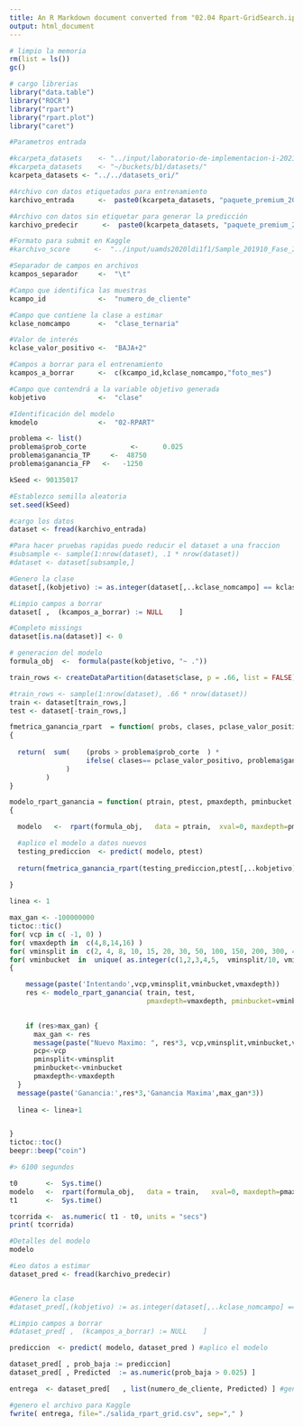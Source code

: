 ```yaml
---
title: An R Markdown document converted from "02.04 Rpart-GridSearch.ipynb"
output: html_document
---
```


```r
# limpio la memoria
rm(list = ls())
gc()

# cargo librerias
library("data.table")
library("ROCR")
library("rpart")
library("rpart.plot")
library("caret")
```

```r

#Parametros entrada

#kcarpeta_datasets    <- "../input/laboratorio-de-implementacion-i-2021/"   #KAGGLE
#kcarpeta_datasets    <- "~/buckets/b1/datasets/"                          #VM o Ubuntu
kcarpeta_datasets <- "../../datasets_ori/"

#Archivo con datos etiquetados para entrenamiento
karchivo_entrada      <-  paste0(kcarpeta_datasets, "paquete_premium_202011.csv")

#Archivo con datos sin etiquetar para generar la predicción
karchivo_predecir      <-  paste0(kcarpeta_datasets, "paquete_premium_202101.csv")

#Formato para submit en Kaggle
#karchivo_score      <-  "../input/uamds2020ldi1f1/Sample_201910_Fase_I.txt"

#Separador de campos en archivos
kcampos_separador     <-  "\t"

#Campo que identifica las muestras
kcampo_id             <-  "numero_de_cliente"

#Campo que contiene la clase a estimar
kclase_nomcampo       <-  "clase_ternaria"

#Valor de interés
kclase_valor_positivo <-  "BAJA+2"

#Campos a borrar para el entrenamiento
kcampos_a_borrar      <-  c(kcampo_id,kclase_nomcampo,"foto_mes")

#Campo que contendrá a la variable objetivo generada
kobjetivo             <-  "clase"

#Identificación del modelo
kmodelo               <-  "02-RPART"

problema <- list()
problema$prob_corte           <-      0.025
problema$ganancia_TP     <-  48750 
problema$ganancia_FP   <-   -1250

kSeed <- 90135017

#Establezco semilla aleatoria
set.seed(kSeed)
```

```r
#cargo los datos
dataset <- fread(karchivo_entrada)

#Para hacer pruebas rapidas puedo reducir el dataset a una fraccion
#subsample <- sample(1:nrow(dataset), .1 * nrow(dataset))
#dataset <- dataset[subsample,]
```

```r
#Genero la clase
dataset[,(kobjetivo) := as.integer(dataset[,..kclase_nomcampo] == kclase_valor_positivo)]

#Limpio campos a borrar
dataset[ ,  (kcampos_a_borrar) := NULL    ] 

#Completo missings
dataset[is.na(dataset)] <- 0
```

```r
# generacion del modelo
formula_obj  <-  formula(paste(kobjetivo, "~ ."))
```

```r
train_rows <- createDataPartition(dataset$clase, p = .66, list = FALSE)

#train_rows <- sample(1:nrow(dataset), .66 * nrow(dataset))
train <- dataset[train_rows,]
test <- dataset[-train_rows,]
```

```r
fmetrica_ganancia_rpart  = function( probs, clases, pclase_valor_positivo, problema )
{
 
  return(  sum(    (probs > problema$prob_corte  ) * 
                   ifelse( clases== pclase_valor_positivo, problema$ganancia_TP, problema$ganancia_FP )   
              )
         )
}
```

```r
modelo_rpart_ganancia = function( ptrain, ptest, pmaxdepth, pminbucket, pminsplit, pcp )
{

  modelo   <-  rpart(formula_obj,   data = ptrain,  xval=0, maxdepth=pmaxdepth, minbucket=pminbucket, minsplit=pminsplit, cp=pcp)

  #aplico el modelo a datos nuevos
  testing_prediccion  <- predict( modelo, ptest)
    
  return(fmetrica_ganancia_rpart(testing_prediccion,ptest[,..kobjetivo],1,problema))
  
}
```

```r
linea <- 1

max_gan <- -100000000
tictoc::tic()
for( vcp in c( -1, 0) ) 
for( vmaxdepth in  c(4,8,14,16) )
for( vminsplit in  c(2, 4, 8, 10, 15, 20, 30, 50, 100, 150, 200, 300, 400 ) )
for( vminbucket  in  unique( as.integer(c(1,2,3,4,5,  vminsplit/10, vminsplit/5, vminsplit/3, vminsplit/2 )) ) )
{ 

    message(paste('Intentando',vcp,vminsplit,vminbucket,vmaxdepth))
    res <- modelo_rpart_ganancia( train, test, 
                                  pmaxdepth=vmaxdepth, pminbucket=vminbucket, pminsplit=vminsplit, pcp=vcp )

  
    if (res>max_gan) {
      max_gan <- res
      message(paste("Nuevo Maximo: ", res*3, vcp,vminsplit,vminbucket,vmaxdepth))
      pcp<-vcp
      pminsplit<-vminsplit
      pminbucket<-vminbucket
      pmaxdepth<-vmaxdepth
  }
  message(paste('Ganancia:',res*3,'Ganancia Maxima',max_gan*3))
    
  linea <- linea+1


}
tictoc::toc()
beepr::beep("coin")

#> 6100 segundos
```

```r
t0       <-  Sys.time()
modelo   <-  rpart(formula_obj,   data = train,   xval=0, maxdepth=pmaxdepth, minbucket=pminbucket, minsplit=pminsplit, cp=pcp)
t1       <-  Sys.time()

tcorrida <-  as.numeric( t1 - t0, units = "secs")
print( tcorrida)
```

```r
#Detalles del modelo
modelo
```

```r
#Leo datos a estimar
dataset_pred <- fread(karchivo_predecir)


#Genero la clase
#dataset_pred[,(kobjetivo) := as.integer(dataset[,..kclase_nomcampo] == kclase_valor_positivo)]

#Limpio campos a borrar
#dataset_pred[ ,  (kcampos_a_borrar) := NULL    ] 

prediccion  <- predict( modelo, dataset_pred ) #aplico el modelo
```

```r
dataset_pred[ , prob_baja := prediccion]
dataset_pred[ , Predicted  := as.numeric(prob_baja > 0.025) ]

entrega  <- dataset_pred[   , list(numero_de_cliente, Predicted) ] #genero la salida

#genero el archivo para Kaggle
fwrite( entrega, file="./salida_rpart_grid.csv", sep="," )
```

